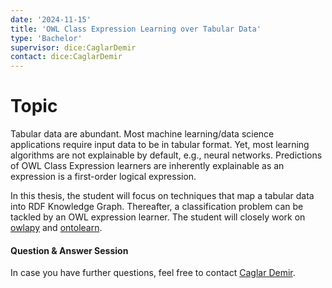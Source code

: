 ```yaml
---
date: '2024-11-15'
title: 'OWL Class Expression Learning over Tabular Data'
type: 'Bachelor'
supervisor: dice:CaglarDemir
contact: dice:CaglarDemir
---
```


# Topic 
Tabular data are abundant.
Most machine learning/data science applications require input data to be in tabular format.
Yet, most learning algorithms are  not explainable by default, e.g., neural networks.
Predictions of OWL Class Expression learners are inherently explainable as an expression is a first-order logical expression.

In this thesis, the student will focus on techniques that map a tabular data into RDF Knowledge Graph.
Thereafter, a classification problem can be tackled by an OWL expression learner.
The student will closely work on [owlapy](https://github.com/dice-group/owlapy) and [ontolearn](https://github.com/dice-group/ontolearn).

#### Question & Answer Session

In case you have further questions, feel free to contact [Caglar Demir](https://dice-research.org/CaglarDemir).
